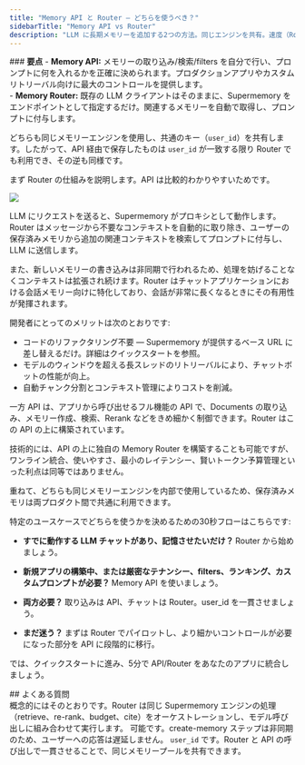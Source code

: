 ```yaml
---
title: "Memory API と Router — どちらを使うべき？"
sidebarTitle: "Memory API vs Router"
description: "LLM に長期メモリーを追加する2つの方法。同じエンジンを共有。速度（Router）か制御（Memory API）を選ぶ、または両方を併用。"
---
```


<Tip>
### <strong>要点</strong>
- <strong>Memory API:</strong> メモリーの取り込み/検索/filters を自分で行い、プロンプトに何を入れるかを正確に決められます。プロダクションアプリやカスタムリトリーバル向けに最大のコントロールを提供します。<br/>
- <strong>Memory Router:</strong> 既存の LLM クライアントはそのままに、Supermemory をエンドポイントとして指定するだけ。関連するメモリーを自動で取得し、プロンプトに付与します。<br />

どちらも同じメモリーエンジンを使用し、共通のキー（`user_id`）を共有します。したがって、API 経由で保存したものは `user_id` が一致する限り Router でも利用でき、その逆も同様です。
</Tip>

まず Router の仕組みを説明します。API は比較的わかりやすいためです。

![](./images/infinite-context.png)

LLM にリクエストを送ると、Supermemory がプロキシとして動作します。Router はメッセージから不要なコンテキストを自動的に取り除き、ユーザーの保存済みメモリから追加の関連コンテキストを検索してプロンプトに付与し、LLM に送信します。 

また、新しいメモリーの書き込みは非同期で行われるため、処理を妨げることなくコンテキストは拡張され続けます。Router はチャットアプリケーションにおける会話メモリー向けに特化しており、会話が非常に長くなるときにその有用性が発揮されます。

開発者にとってのメリットは次のとおりです:

- コードのリファクタリング不要 — Supermemory が提供するベース URL に差し替えるだけ。詳細はクイックスタートを参照。
- モデルのウィンドウを超える長スレッドのリトリーバルにより、チャットボットの性能が向上。
- 自動チャンク分割とコンテキスト管理によりコストを削減。

一方 API は、アプリから呼び出せるフル機能の API で、Documents の取り込み、メモリー作成、検索、Rerank などをきめ細かく制御できます。Router はこの API の上に構築されています。

技術的には、API の上に独自の Memory Router を構築することも可能ですが、ワンライン統合、使いやすさ、最小のレイテンシー、賢いトークン予算管理といった利点は同等ではありません。

重ねて、どちらも同じメモリーエンジンを内部で使用しているため、保存済みメモリは両プロダクト間で共通に利用できます。

特定のユースケースでどちらを使うかを決めるための30秒フローはこちらです:

- <strong> すでに動作する LLM チャットがあり、記憶させたいだけ？ </strong> Router から始めましょう。


- <strong> 新規アプリの構築中、または厳密なテナンシー、filters、ランキング、カスタムプロンプトが必要？ </strong> Memory API を使いましょう。


- <strong> 両方必要？ </strong> 取り込みは API、チャットは Router。user_id を一貫させましょう。


- <strong> まだ迷う？ </strong> まずは Router でパイロットし、より細かいコントロールが必要になった部分を API に段階的に移行。

では、クイックスタートに進み、5分で API/Router をあなたのアプリに統合しましょう。

<div id="faqs">
  ## よくある質問
</div>

<AccordionGroup>
  <Accordion title="Router は裏で単に Memory API を呼び出しているだけですか？">
    概念的にはそのとおりです。Router は同じ Supermemory エンジンの処理（retrieve、re-rank、budget、cite）をオーケストレーションし、モデル呼び出しに組み合わせて実行します。
  </Accordion>
  <Accordion title="Router は新しいメモリーを自動的に保存しますか？">
    可能です。create-memory ステップは非同期のため、ユーザーへの応答は遅延しません。
  </Accordion>
  <Accordion title="Router と API をまたいでユーザーのメモリーを識別するのは何ですか？">
    <code>user_id</code> です。Router と API の呼び出しで一貫させることで、同じメモリープールを共有できます。
  </Accordion>
</AccordionGroup>